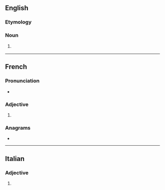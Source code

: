 ==English==

===Etymology===
{{suffix|en|cadet|ette}}

===Noun===
{{en-noun}}

# {{lb|en|rare}} {{feminine noun of|cadet|lang=en}}

----

==French==

===Pronunciation===
* {{audio|LL-Q150 (fra)-WikiLucas00-cadette.wav|Audio|lang=fr}}

===Adjective===
{{head|fr|adjective form}}

# {{feminine singular of|cadet|lang=fr}}
#: {{uxi|fr|la sœur '''cadette'''|the '''youngest''' sister}}

===Anagrams===
* {{l|fr|détecta}}

----

==Italian==

===Adjective===
{{head|it|adjective form}}

# {{feminine plural of|cadetto|lang=it}}
